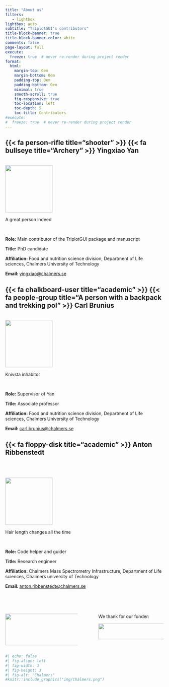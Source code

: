 ```yaml
---
title: "About us"
filters:
   - lightbox
lightbox: auto
subtitle: "TriplotGUI's contributors"
title-block-banner: true
title-block-banner-color: white
comments: false
page-layout: full
execute:
  freeze: true  # never re-render during project render
format:
  html: 
    margin-top: 0em
    margin-bottom: 0em
    padding-top: 0em
    padding-bottom: 0em
    minimal: true
    smooth-scroll: true
    fig-responsive: true
    toc-location: left
    toc-depth: 5
    toc-title: Contributors
#execute:
#  freeze: true  # never re-render during project render
---
```


## {{< fa person-rifle title="shooter" >}} {{< fa bullseye title="Archery" >}} Yingxiao Yan

::: column-margin
<br>![](img/formal.jpg){width="150px"}

::: {.extra-small-text .dark-gray-text .topbr}
A great person indeed
:::

<br>
:::

<strong> Role:</strong> Main contributor of the TriplotGUI package and manuscript

<strong> Title:</strong> PhD candidate

<strong> Affiliation:</strong> Food and nutrition science division, Department of Life sciences, Chalmers University of Technology

<strong> Email: </strong> <a href="mailto:yingxiao@chalmers.se">yingxiao\@chalmers.se </a>

## {{< fa chalkboard-user title="academic" >}} {{< fa people-group title="A person with a backpack and trekking pol" >}} Carl Brunius

::: column-margin
<br> ![](img/carlbru.jpg){width="150px"}

::: {.extra-small-text .dark-gray-text .topbr}
Knivsta inhabitor
:::

<br>
:::

<strong> Role:</strong> Supervisor of Yan

<strong> Title:</strong> Associate professor

<strong> Affiliation:</strong> Food and nutrition science division, Department of Life sciences, Chalmers University of Technology

<strong> Email: </strong> <a href="mailto:carl.brunius@chalmers.se">carl.brunius\@chalmers.se </a>

## {{< fa floppy-disk title="academic" >}} Anton Ribbenstedt

::: column-margin
<br> <br> <br>![](img/antonri.jpg){width="150px"}

::: {.extra-small-text .dark-gray-text .topbr}
Hair length changes all the time
:::

<br>
:::

<strong> Role:</strong> Code helper and guider

<strong> Title:</strong> Research engineer

<strong> Affiliation:</strong> Chalmers Mass Spectrometry Infrastructure, Department of Life sciences, Chalmers university of Technology

<strong> Email: </strong> <a href="mailto:anton.ribbenstedt@chalmers.se">anton.ribbenstedt\@chalmers.se </a> <br> <br> <br> <br>

::: columns
::: {.column style="width: 50%"}
![](img/Chalmers.png){width="300px" height="100px"}
:::

::: {.column style="width: 5%"}
:::

::: {.column style="width: 45%"}
We thank for our funder:

![](img/Formas.jpeg){width="300px" height="50px"}
:::
:::

```r
#| echo: false
#| fig-align: left
#| fig-width: 3
#| fig-height: 3
#| fig-alt: "Chalmers"
#knitr::include_graphics("img/Chalmers.png")

```

